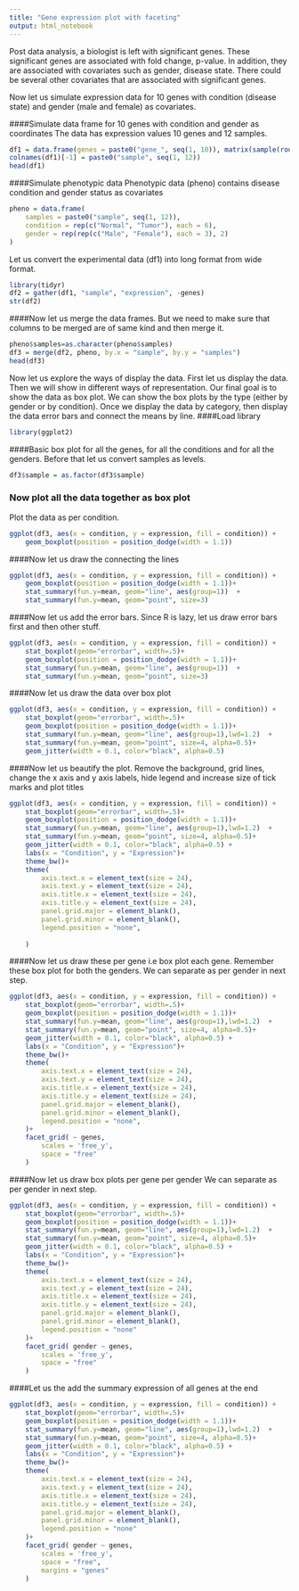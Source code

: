 ```yaml
---
title: "Gene expression plot with faceting"
output: html_notebook
---
```

Post data analysis, a biologist is left with significant genes. These significant genes are associated with fold change, p-value. In addition, they are associated with covariates such as gender, disease state. There could be several other covariates that are associated with significant genes. 

Now let us simulate expression data for 10 genes  with condition (disease state) and gender (male and female) as covariates.

####Simulate data frame for 10 genes with condition and gender as coordinates
The data has expression values 10 genes and 12 samples.
```R
df1 = data.frame(genes = paste0("gene_", seq(1, 10)), matrix(sample(round(rnorm( 120, 4, 4), 2)), 10, 12))
colnames(df1)[-1] = paste0("sample", seq(1, 12))
head(df1)
```
####Simulate phenotypic data
Phenotypic data (pheno) contains disease condition and gender status as covariates
```R
pheno = data.frame(
    samples = paste0("sample", seq(1, 12)),
    condition = rep(c("Normal", "Tumor"), each = 6),
    gender = rep(rep(c("Male", "Female"), each = 3), 2)
)
```

Let us convert the experimental data (df1) into long format from wide format.
```R
library(tidyr)
df2 = gather(df1, "sample", "expression", -genes)
str(df2)
```
####Now let us merge the data frames.
But we need to make sure that columns to be merged are of same kind and then merge it.
```R
pheno$samples=as.character(pheno$samples)
df3 = merge(df2, pheno, by.x = "sample", by.y = "samples")
head(df3)
```
Now let us explore the ways of display the data. First let us display the data. Then we will show in different ways of representation. Our final goal is to show the data as box plot. We can show the box plots by the type (either by gender or by condition). Once we display the data by category, then display the data error bars and connect the means by line.
####Load  library
```R
library(ggplot2)
```
####Basic box plot for all the genes, for all the conditions and for all the genders.
Before that let us convert samples as levels.
```R
df3$sample = as.factor(df3$sample)
```
### Now plot all the data together as box plot
Plot the data as per condition. 
```r
ggplot(df3, aes(x = condition, y = expression, fill = condition)) +
    geom_boxplot(position = position_dodge(width = 1.1)) 
```
####Now let us draw the connecting the lines
```r
ggplot(df3, aes(x = condition, y = expression, fill = condition)) +
    geom_boxplot(position = position_dodge(width = 1.1))+
    stat_summary(fun.y=mean, geom="line", aes(group=1))  +
    stat_summary(fun.y=mean, geom="point", size=3)
```
####Now let us add the error bars. Since R is lazy, let us draw error bars first and then other stuff.
```r
ggplot(df3, aes(x = condition, y = expression, fill = condition)) +
    stat_boxplot(geom="errorbar", width=.5)+
    geom_boxplot(position = position_dodge(width = 1.1))+
    stat_summary(fun.y=mean, geom="line", aes(group=1))  +
    stat_summary(fun.y=mean, geom="point", size=3)
```
####Now let us draw the data over box plot
```r
ggplot(df3, aes(x = condition, y = expression, fill = condition)) +
    stat_boxplot(geom="errorbar", width=.5)+
    geom_boxplot(position = position_dodge(width = 1.1))+
    stat_summary(fun.y=mean, geom="line", aes(group=1),lwd=1.2)  +
    stat_summary(fun.y=mean, geom="point", size=4, alpha=0.5)+
    geom_jitter(width = 0.1, color="black", alpha=0.5)
```
####Now let us beautify the plot. Remove the background, grid lines, change the x axis and y axis labels, hide legend and increase size of tick marks and plot titles
```r
ggplot(df3, aes(x = condition, y = expression, fill = condition)) +
    stat_boxplot(geom="errorbar", width=.5)+
    geom_boxplot(position = position_dodge(width = 1.1))+
    stat_summary(fun.y=mean, geom="line", aes(group=1),lwd=1.2)  +
    stat_summary(fun.y=mean, geom="point", size=4, alpha=0.5)+
    geom_jitter(width = 0.1, color="black", alpha=0.5) +
    labs(x = "Condition", y = "Expression")+
    theme_bw()+
    theme(
        axis.text.x = element_text(size = 24),
        axis.text.y = element_text(size = 24),
        axis.title.x = element_text(size = 24),
        axis.title.y = element_text(size = 24),
        panel.grid.major = element_blank(),
        panel.grid.minor = element_blank(),
        legend.position = "none",
        
    )
```
####Now let us draw these per gene i.e box plot each gene.
Remember these box plot for both the genders. We can separate as per gender in next step.
```r
ggplot(df3, aes(x = condition, y = expression, fill = condition)) +
    stat_boxplot(geom="errorbar", width=.5)+
    geom_boxplot(position = position_dodge(width = 1.1))+
    stat_summary(fun.y=mean, geom="line", aes(group=1),lwd=1.2)  +
    stat_summary(fun.y=mean, geom="point", size=4, alpha=0.5)+
    geom_jitter(width = 0.1, color="black", alpha=0.5) +
    labs(x = "Condition", y = "Expression")+
    theme_bw()+
    theme(
        axis.text.x = element_text(size = 24),
        axis.text.y = element_text(size = 24),
        axis.title.x = element_text(size = 24),
        axis.title.y = element_text(size = 24),
        panel.grid.major = element_blank(),
        panel.grid.minor = element_blank(),
        legend.position = "none",
    )+
    facet_grid( ~ genes,
        scales = 'free_y',
        space = "free"
    )
```
####Now let us draw box plots per gene per gender
We can separate as per gender in next step.
```r
ggplot(df3, aes(x = condition, y = expression, fill = condition)) +
    stat_boxplot(geom="errorbar", width=.5)+
    geom_boxplot(position = position_dodge(width = 1.1))+
    stat_summary(fun.y=mean, geom="line", aes(group=1),lwd=1.2)  +
    stat_summary(fun.y=mean, geom="point", size=4, alpha=0.5)+
    geom_jitter(width = 0.1, color="black", alpha=0.5) +
    labs(x = "Condition", y = "Expression")+
    theme_bw()+
    theme(
        axis.text.x = element_text(size = 24),
        axis.text.y = element_text(size = 24),
        axis.title.x = element_text(size = 24),
        axis.title.y = element_text(size = 24),
        panel.grid.major = element_blank(),
        panel.grid.minor = element_blank(),
        legend.position = "none"
    )+
    facet_grid( gender ~ genes,
        scales = 'free_y',
        space = "free"
    )
```

####Let us the add the summary expression of all genes at the end

```r
ggplot(df3, aes(x = condition, y = expression, fill = condition)) +
    stat_boxplot(geom="errorbar", width=.5)+
    geom_boxplot(position = position_dodge(width = 1.1))+
    stat_summary(fun.y=mean, geom="line", aes(group=1),lwd=1.2)  +
    stat_summary(fun.y=mean, geom="point", size=4, alpha=0.5)+
    geom_jitter(width = 0.1, color="black", alpha=0.5) +
    labs(x = "Condition", y = "Expression")+
    theme_bw()+
    theme(
        axis.text.x = element_text(size = 24),
        axis.text.y = element_text(size = 24),
        axis.title.x = element_text(size = 24),
        axis.title.y = element_text(size = 24),
        panel.grid.major = element_blank(),
        panel.grid.minor = element_blank(),
        legend.position = "none"
    )+
    facet_grid( gender ~ genes,
        scales = 'free_y',
        space = "free",
        margins = "genes"
    )
```